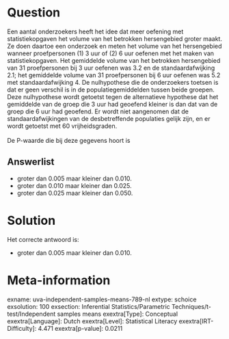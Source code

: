 Question
========

Een aantal onderzoekers heeft het idee dat meer oefening met
statistiekopgaven het volume van het betrokken hersengebied groter
maakt. Ze doen daartoe een onderzoek en meten het volume van het
hersengebied wanneer proefpersonen (1) 3 uur of (2) 6 uur oefenen met
het maken van statistiekopgaven. Het gemiddelde volume van het betrokken
hersengebied van 31 proefpersonen bij 3 uur oefenen was 3.2 en de
standaardafwijking 2.1; het gemiddelde volume van 31 proefpersonen bij 6
uur oefenen was 5.2 met standaardafwijking 4. De nulhypothese die de
onderzoekers toetsen is dat er geen verschil is in de
populatiegemiddelden tussen beide groepen. Deze nulhypothese wordt
getoetst tegen de alternatieve hypothese dat het gemiddelde van de groep
die 3 uur had geoefend kleiner is dan dat van de groep die 6 uur had
geoefend. Er wordt niet aangenomen dat de standaardafwijkingen van de
desbetreffende populaties gelijk zijn, en er wordt getoetst met 60
vrijheidsgraden.\
\
De P-waarde die bij deze gegevens hoort is

Answerlist
----------

* groter dan 0.005 maar kleiner dan 0.010.
* groter dan 0.010 maar kleiner dan 0.025.
* groter dan 0.025 maar kleiner dan 0.050.

Solution
========

Het correcte antwoord is: 

* groter dan 0.005 maar kleiner dan 0.010.

Meta-information
================
exname: uva-independent-samples-means-789-nl
extype: schoice
exsolution: 100
exsection: Inferential Statistics/Parametric Techniques/t-test/Independent samples means
exextra[Type]: Conceptual
exextra[Language]: Dutch
exextra[Level]: Statistical Literacy
exextra[IRT-Difficulty]: 4.471
exextra[p-value]: 0.0211

